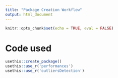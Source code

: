 ```yaml
---
title: "Package Creation Workflow"
output: html_document
---
```


```r
knitr::opts_chunk$set(echo = TRUE, eval = FALSE)
```


# Code used
```r
usethis::create_package()
usethis::use_r('performances')
usethis::use_r('outliersDetection')
```

